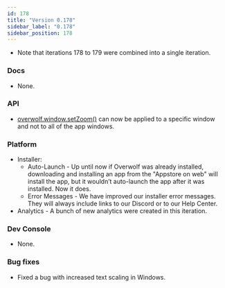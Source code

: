 ```yaml
---
id: 178
title: "Version 0.178"
sidebar_label: "0.178"
sidebar_position: 178
---
```


* Note that iterations 178 to 179 were combined into a single iteration. 

### Docs

* None.

### API

* [overwolf.window.setZoom()](windows#setzoomwinzoomfactorowid-windowid) can now be applied to a specific window and not to all of the app windows.

### Platform

* Installer:
  * Auto-Launch - Up until now if Overwolf was already installed, downloading and installing an app from the "Appstore on web" will install the app, but it wouldn’t auto-launch the app after it was installed. Now it does.
  * Error Messages - We have improved our installer error messages. They will always include links to our Discord or to our Help Center.
* Analytics - A bunch of new analytics were created in this iteration.

### Dev Console

* None.

### Bug fixes

* Fixed a bug with increased text scaling in Windows.

